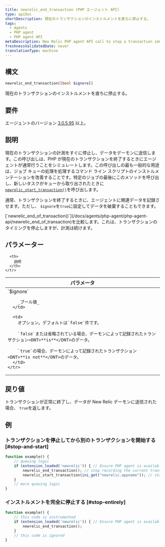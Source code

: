 ```yaml
---
title: newrelic_end_transaction (PHP エージェント API)
type: apiDoc
shortDescription: 現在のトランザクションのインストルメントを直ちに停止する。
tags:
  - Agents
  - PHP agent
  - PHP agent API
metaDescription: New Relic PHP agent API call to stop a transaction immediately. Useful for job queue processing.
freshnessValidatedDate: never
translationType: machine
---
```


## 構文

```php
newrelic_end_transaction([bool $ignore])
```

現在のトランザクションのインストルメントを直ちに停止する。

## 要件

エージェントのバージョン [3.0.5.95](/docs/release-notes/agent-release-notes/php-release-notes/php-agent) 以上。

## 説明

現在のトランザクションの計測をすぐに停止し、データをデーモンに送信します。この呼び出しは、PHP が現在のトランザクションを終了するときにエージェントが通常行うことをシミュレートします。この呼び出しの最も一般的な用途は、ジョブ キューの処理を処理するコマンド ライン スクリプトのインストルメンテーションを改善することです。特定のジョブの最後にこのメソッドを呼び出し、新しいタスクがキューから取り出されたときに[`newrelic_start_transaction()`](/docs/agents/php-agent/php-agent-api/newrelic_start_transaction)を呼び出します。

通常、トランザクションを終了するときに、エージェントに関連データを記録させます。ただし、 `$ignore`を`true`に設定してデータを破棄することもできます。

<Callout variant="tip">
  [`newrelic_end_of_transaction()`](/docs/agents/php-agent/php-agent-api/newrelic_end_of_transaction)を比較します。これは、トランザクションのタイミングを停止しますが、計測は続けます。
</Callout>

## パラメーター

<table>
  <thead>
    <tr>
      <th width="25%">
        パラメータ
      </th>

      <th>
        説明
      </th>
    </tr>
  </thead>

  <tbody>
    <tr>
      <td>
        `$ignore`

        _ブール値_
      </td>

      <td>
        オプション。デフォルトは`false`件です。

        `false`または省略されている場合、デーモンによって記録されたトランザクション<DNT>**is**</DNT>のデータ。

        `true`の場合、デーモンによって記録されたトランザクション<DNT>**is not**</DNT>のデータ。
      </td>
    </tr>
  </tbody>
</table>

## 戻り値

トランザクションが正常に終了し、データが New Relic デーモンに送信された場合、 `true`を返します。

## 例

### トランザクションを停止してから別のトランザクションを開始する [#stop-and-start]

```php
function example() {
    // queuing logic
    if (extension_loaded('newrelic')) { // Ensure PHP agent is available
        newrelic_end_transaction(); // stop recording the current transaction
        newrelic_start_transaction(ini_get("newrelic.appname")); // start recording a new transaction
    }
    // more queuing logic
}
```

### インストルメントを完全に停止する [#stop-entirely]

```php
function example() {
    // this code is instrumented
    if (extension_loaded('newrelic')) { // Ensure PHP agent is available
        newrelic_end_transaction();
    }
    // this code is ignored
}
```
